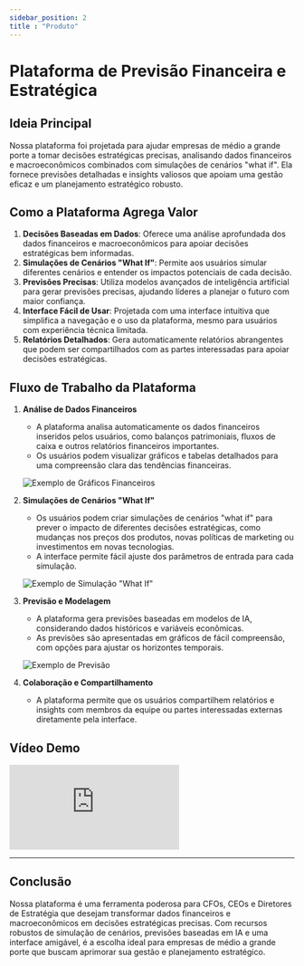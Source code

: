```yaml
---
sidebar_position: 2
title : "Produto"
---
```



# Plataforma de Previsão Financeira e Estratégica

## Ideia Principal

Nossa plataforma foi projetada para ajudar empresas de médio a grande porte a tomar decisões estratégicas precisas, analisando dados financeiros e macroeconômicos combinados com simulações de cenários "what if". Ela fornece previsões detalhadas e insights valiosos que apoiam uma gestão eficaz e um planejamento estratégico robusto.

## Como a Plataforma Agrega Valor

1. **Decisões Baseadas em Dados**: Oferece uma análise aprofundada dos dados financeiros e macroeconômicos para apoiar decisões estratégicas bem informadas.
2. **Simulações de Cenários "What If"**: Permite aos usuários simular diferentes cenários e entender os impactos potenciais de cada decisão.
3. **Previsões Precisas**: Utiliza modelos avançados de inteligência artificial para gerar previsões precisas, ajudando líderes a planejar o futuro com maior confiança.
4. **Interface Fácil de Usar**: Projetada com uma interface intuitiva que simplifica a navegação e o uso da plataforma, mesmo para usuários com experiência técnica limitada.
5. **Relatórios Detalhados**: Gera automaticamente relatórios abrangentes que podem ser compartilhados com as partes interessadas para apoiar decisões estratégicas.

## Fluxo de Trabalho da Plataforma

1. **Análise de Dados Financeiros**
   - A plataforma analisa automaticamente os dados financeiros inseridos pelos usuários, como balanços patrimoniais, fluxos de caixa e outros relatórios financeiros importantes.
   - Os usuários podem visualizar gráficos e tabelas detalhados para uma compreensão clara das tendências financeiras.

   ![Exemplo de Gráficos Financeiros](/img/dashboard.png)

2. **Simulações de Cenários "What If"**
   - Os usuários podem criar simulações de cenários "what if" para prever o impacto de diferentes decisões estratégicas, como mudanças nos preços dos produtos, novas políticas de marketing ou investimentos em novas tecnologias.
   - A interface permite fácil ajuste dos parâmetros de entrada para cada simulação.

   ![Exemplo de Simulação "What If"](/img/what_if.png)

3. **Previsão e Modelagem**
   - A plataforma gera previsões baseadas em modelos de IA, considerando dados históricos e variáveis econômicas.
   - As previsões são apresentadas em gráficos de fácil compreensão, com opções para ajustar os horizontes temporais.

   ![Exemplo de Previsão](/img/grafico_receita.png)

4. **Colaboração e Compartilhamento**
   - A plataforma permite que os usuários compartilhem relatórios e insights com membros da equipe ou partes interessadas externas diretamente pela interface.

## Vídeo Demo

<iframe 
  style={{ width: '100%', height: '400px' }} 
  src="https://www.youtube.com/embed/qU9mHegkTc4?start_radio=1&list=RDqU9mHegkTc4" 
  frameborder="0" 
  allow="accelerometer; autoplay; clipboard-write; encrypted-media; gyroscope; picture-in-picture" 
  allowFullScreen>
</iframe>

---

## Conclusão

Nossa plataforma é uma ferramenta poderosa para CFOs, CEOs e Diretores de Estratégia que desejam transformar dados financeiros e macroeconômicos em decisões estratégicas precisas. Com recursos robustos de simulação de cenários, previsões baseadas em IA e uma interface amigável, é a escolha ideal para empresas de médio a grande porte que buscam aprimorar sua gestão e planejamento estratégico.
